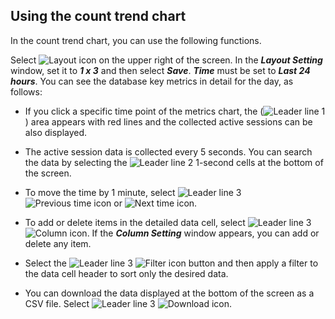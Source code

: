 ## Using the count trend chart

In the count trend chart, you can use the following functions.

<ImgLang img="analysis-count-24.png" desc="Count Trend 24 hours" />

Select ![Layout icon](/img/ico-layout-set.svg) on the upper right of the screen. In the **_Layout Setting_** window, set it to **_1 x 3_** and then select **_Save_**. **_Time_** must be set to **_Last 24 hours_**. You can see the database key metrics in detail for the day, as follows:

<ImgLang img="analysis-count-usage.png" desc="Checking the count trend by hour" />

- If you click a specific time point of the metrics chart, the (![Leader line 1](/img/number-01.png)) area appears with red lines and the collected active sessions can be also displayed. 

- The active session data is collected every 5 seconds. You can search the data by selecting the ![Leader line 2](/img/number-02.png) 1-second cells at the bottom of the screen.

- To move the time by 1 minute, select ![Leader line 3](/img/number-03.png) ![Previous time icon](/img/ico-left-time.svg) or ![Next time icon](/img/ico-right-time.svg).

- To add or delete items in the detailed data cell, select ![Leader line 3](/img/number-03.png) ![Column icon](/img/ico-column-set.svg). If the **_Column Setting_** window appears, you can add or delete any item.

- Select the ![Leader line 3](/img/number-03.png) ![Filter icon](/img/ico-filter.svg) button and then apply a filter to the data cell header to sort only the desired data.

- You can download the data displayed at the bottom of the screen as a CSV file. Select ![Leader line 3](/img/number-03.png) ![Download icon](/img/ico-download.svg).
